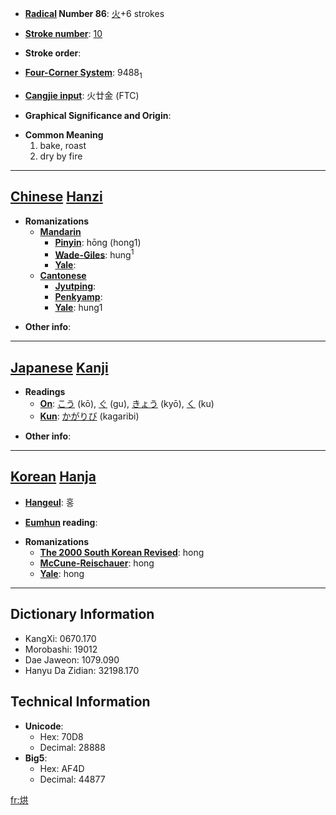 * '''[[Wiktionary:Chinese radical index| Radical]] Number 86''': [[Wiktionary:Chinese radical index 火|火]]+6 strokes

* '''[[Wiktionary:Chinese total strokes index|Stroke number]]''': [[Wiktionary:Chinese total strokes index 10|10]]

* '''Stroke order''': 

* '''[[Wiktionary:Chinese four corner index|Four-Corner System]]''': 9488<sub>1</sub>

* '''[[Wiktionary:Chinese Cangjie index|Cangjie input]]''': 火廿金 (FTC)

* '''Graphical Significance and Origin''': 

* '''Common Meaning'''
*#bake, roast
*# dry by fire


----

== [[Chinese]] [[Hanzi]] ==

* '''Romanizations'''
** '''[[Mandarin]]'''
*** '''[[Pinyin]]''': hōng (hong1)
*** '''[[Wade-Giles]]''': hung<sup>1</sup>
*** '''[[Yale]]''': 
** '''[[Cantonese]]'''
*** '''[[Jyutping]]''':
*** '''[[Penkyamp]]''': 
*** '''[[Yale]]''': hung1

* '''Other info''': 

----

== [[Japanese]] [[Kanji]] ==

* '''Readings'''
** '''[[On]]''': [[こう]] (kō), [[ぐ]] (gu), [[きょう]] (kyō), [[く]] (ku)
** '''[[Kun]]''': [[かがりび]] (kagaribi)

* '''Other info''':  

----

== [[Korean]] [[Hanja]] ==

* '''[[Hangeul]]''': 홍

* '''[[Eumhun]] reading''': 

* '''Romanizations'''
** '''[[The 2000 South Korean Revised Romanization|The 2000 South Korean Revised]]''': hong
** '''[[McCune-Reischauer]]''': hong
** '''[[Yale]]''': hong

----

== Dictionary Information ==

* KangXi: 0670.170
* Morobashi: 19012
* Dae Jaweon: 1079.090
* Hanyu Da Zidian: 32198.170

== Technical Information ==

* '''Unicode''':
** Hex: 70D8
** Decimal: 28888
* '''Big5''':
** Hex: AF4D
** Decimal: 44877

[[fr:烘]]